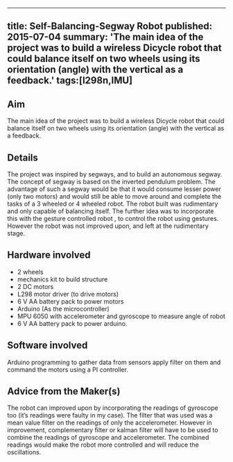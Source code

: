 <!-- ---
title: Self-Balancing-Segway Robot
tags: [l298n,IMU]
layout: article
mode: normal
type: article
sharing: true
author: Suyash Yeotikar
show_author_profile: true
show_title: true
full_width: false
header: true
cover: /assets/images/blog/thumbnails/Self-Balancing-Segway Robot.png
--- -->
---
title: Self-Balancing-Segway Robot
published: 2015-07-04
summary: 'The main idea of the project was to build a wireless Dicycle robot that could balance itself on two wheels using its orientation (angle) with the vertical as a feedback.'
tags:[l298n,IMU]
---
## Aim
The main idea of the project was to build a wireless Dicycle robot that could balance itself on two wheels using its orientation (angle) with the vertical as a feedback.

<!--more-->


## Details
The project was inspired by segways, and to build an autonomous segway. The concept of segway is based on the inverted pendulum problem. The advantage of such a segway would be that it would consume lesser power (only two motors) and would still be able to move around and complete the tasks of a 3 wheeled or 4 wheeled robot.  The robot built was rudimentary and only capable of balancing itself. The further idea was to incorporate this with the gesture controlled robot , to control the robot using gestures. However the robot was not improved upon, and left at the rudimentary stage.

## Hardware involved
- 2 wheels
- mechanics kit to build structure
- 2 DC motors
- L298 motor driver (to drive motors)
- 6 V AA battery pack to power motors
- Arduino (As the microcontroller)
- MPU 6050 with accelerometer and gyroscope to measure angle of robot
- 6 V AA battery pack to power arduino.

## Software involved
Arduino programming to gather data from sensors apply filter on them and command the motors using a PI controller.

## Advice from the Maker(s)
The robot can improved upon by incorporating the readings of gyroscope too (it’s readings were faulty in my case). The filter that was used was a mean value filter on the readings of only the accelerometer. However in improvement, complementary filter or kalman filter will have to be used to combine the readings of gyroscope and accelerometer. The combined readings would make the robot more controlled and will reduce the oscillations.
<EmbedItem url='https://www.youtube.com/embed/XvHmo1aPvVg' />




